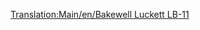 [[Translation:Main/en/Bakewell Luckett LB-11]]{{en/-}}{{Template:Navbox Légi járművek/Hu}}
{{Template:Repülőgépek/Hu
|Name=Bakewell Luckett LB-11
|Image=[[File:en/McDonnellDouglasMD-11.png|Bakewell Luckett LB-11]]
|Cost=40.515 (81,030)
|Speed=947 km/h (592 MPH)
|Annual=5.343 (10,686)
|Designed=1990
|Lifespan=25
|Capacity=230 utas és 25 csomag levél
|Description=Bevált sugármeghajtású repülőgép. Inkább nagyobb repülőtereken használatos.
|Real-life=[http://hu.wikipedia.org/wiki/McDonnell_Douglas_MD-11 McDonnell Douglas MD-11]
}}